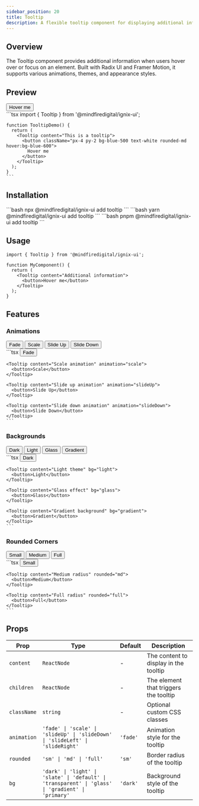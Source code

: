 ```yaml
---
sidebar_position: 20
title: Tooltip
description: A flexible tooltip component for displaying additional information on hover.
---
```



## Overview

The Tooltip component provides additional information when users hover over or focus on an element. Built with Radix UI and Framer Motion, it supports various animations, themes, and appearance styles.

## Preview

<Tabs defaultValue="preview">
  <TabItem value="preview" label="Preview" default>
    <div className="w-full p-8 rounded-lg border flex items-center justify-center">
      <Tooltip content="This is a tooltip">
        <button className="px-4 py-2 bg-blue-500 text-white rounded-md hover:bg-blue-600">
          Hover me
        </button>
      </Tooltip>
    </div>
  </TabItem>
  <TabItem value="code" label="Code">
    ```tsx
    import { Tooltip } from '@mindfiredigital/ignix-ui';

    function TooltipDemo() {
      return (
        <Tooltip content="This is a tooltip">
          <button className="px-4 py-2 bg-blue-500 text-white rounded-md hover:bg-blue-600">
            Hover me
          </button>
        </Tooltip>
      );
    }
    ```
  </TabItem>
</Tabs>

## Installation

<Tabs>
  <TabItem value="npm" label="npm" default>
    ```bash
    npx @mindfiredigital/ignix-ui add tooltip
    ```
  </TabItem>
  <TabItem value="yarn" label="Yarn">
    ```bash
    yarn @mindfiredigital/ignix-ui add tooltip
    ```
  </TabItem>
  <TabItem value="pnpm" label="pnpm">
    ```bash
    pnpm @mindfiredigital/ignix-ui add tooltip
    ```
  </TabItem>
</Tabs>

## Usage

```tsx
import { Tooltip } from '@mindfiredigital/ignix-ui';

function MyComponent() {
  return (
    <Tooltip content="Additional information">
      <button>Hover me</button>
    </Tooltip>
  );
}
```

## Features

### Animations

<Tabs>
  <TabItem value="animations-preview" label="Preview" default>
    <div className="w-full p-8 rounded-lg border">
      <div className="flex flex-wrap gap-4 justify-center">
        <Tooltip content="Fade animation" animation="fade">
          <button className="px-4 py-2 bg-blue-500 text-white rounded-md">
            Fade
          </button>
        </Tooltip>
        <Tooltip content="Scale animation" animation="scale">
          <button className="px-4 py-2 bg-blue-500 text-white rounded-md">
            Scale
          </button>
        </Tooltip>
        <Tooltip content="Slide up animation" animation="slideUp">
          <button className="px-4 py-2 bg-blue-500 text-white rounded-md">
            Slide Up
          </button>
        </Tooltip>
        <Tooltip content="Slide down animation" animation="slideDown">
          <button className="px-4 py-2 bg-blue-500 text-white rounded-md">
            Slide Down
          </button>
        </Tooltip>
      </div>
    </div>
  </TabItem>
  <TabItem value="animations-code" label="Code">
    ```tsx
    <Tooltip content="Fade animation" animation="fade">
      <button>Fade</button>
    </Tooltip>

    <Tooltip content="Scale animation" animation="scale">
      <button>Scale</button>
    </Tooltip>

    <Tooltip content="Slide up animation" animation="slideUp">
      <button>Slide Up</button>
    </Tooltip>

    <Tooltip content="Slide down animation" animation="slideDown">
      <button>Slide Down</button>
    </Tooltip>
    ```
  </TabItem>
</Tabs>

### Backgrounds

<Tabs>
  <TabItem value="backgrounds-preview" label="Preview" default>
    <div className="w-full p-8 rounded-lg border">
      <div className="flex flex-wrap gap-4 justify-center">
        <Tooltip content="Dark theme" bg="dark">
          <button className="px-4 py-2 bg-gray-800 text-white rounded-md">
            Dark
          </button>
        </Tooltip>
        <Tooltip content="Light theme" bg="light">
          <button className="px-4 py-2 bg-white text-gray-800 border rounded-md">
            Light
          </button>
        </Tooltip>
        <Tooltip content="Glass effect" bg="glass">
          <button className="px-4 py-2 bg-blue-500 text-white rounded-md">
            Glass
          </button>
        </Tooltip>
        <Tooltip content="Gradient background" bg="gradient">
          <button className="px-4 py-2 bg-gradient-to-r from-blue-500 to-purple-500 text-white rounded-md">
            Gradient
          </button>
        </Tooltip>
      </div>
    </div>
  </TabItem>
  <TabItem value="backgrounds-code" label="Code">
    ```tsx
    <Tooltip content="Dark theme" bg="dark">
      <button>Dark</button>
    </Tooltip>

    <Tooltip content="Light theme" bg="light">
      <button>Light</button>
    </Tooltip>

    <Tooltip content="Glass effect" bg="glass">
      <button>Glass</button>
    </Tooltip>

    <Tooltip content="Gradient background" bg="gradient">
      <button>Gradient</button>
    </Tooltip>
    ```
  </TabItem>
</Tabs>

### Rounded Corners

<Tabs>
  <TabItem value="rounded-preview" label="Preview" default>
    <div className="w-full p-8 rounded-lg border">
      <div className="flex flex-wrap gap-4 justify-center">
        <Tooltip content="Small radius" rounded="sm">
          <button className="px-4 py-2 bg-blue-500 text-white rounded-md">
            Small
          </button>
        </Tooltip>
        <Tooltip content="Medium radius" rounded="md">
          <button className="px-4 py-2 bg-blue-500 text-white rounded-md">
            Medium
          </button>
        </Tooltip>
        <Tooltip content="Full radius" rounded="full">
          <button className="px-4 py-2 bg-blue-500 text-white rounded-md">
            Full
          </button>
        </Tooltip>
      </div>
    </div>
  </TabItem>
  <TabItem value="rounded-code" label="Code">
    ```tsx
    <Tooltip content="Small radius" rounded="sm">
      <button>Small</button>
    </Tooltip>

    <Tooltip content="Medium radius" rounded="md">
      <button>Medium</button>
    </Tooltip>

    <Tooltip content="Full radius" rounded="full">
      <button>Full</button>
    </Tooltip>
    ```
  </TabItem>
</Tabs>

## Props

| Prop | Type | Default | Description |
|------|------|---------|-------------|
| `content` | `ReactNode` | - | The content to display in the tooltip |
| `children` | `ReactNode` | - | The element that triggers the tooltip |
| `className` | `string` | - | Optional custom CSS classes |
| `animation` | `'fade' \| 'scale' \| 'slideUp' \| 'slideDown' \| 'slideLeft' \| 'slideRight'` | `'fade'` | Animation style for the tooltip |
| `rounded` | `'sm' \| 'md' \| 'full'` | `'sm'` | Border radius of the tooltip |
| `bg` | `'dark' \| 'light' \| 'slate' \| 'default' \| 'transparent' \| 'glass' \| 'gradient' \| 'primary'` | `'dark'` | Background style of the tooltip |
